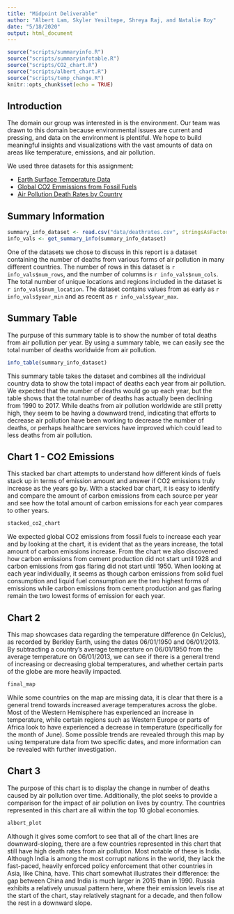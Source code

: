 ```yaml
---
title: "Midpoint Deliverable"
author: "Albert Lam, Skyler Yesiltepe, Shreya Raj, and Natalie Roy"
date: "5/18/2020"
output: html_document
---
```



```r
source("scripts/summaryinfo.R")
source("scripts/summaryinfotable.R")
source("scripts/CO2_chart.R")
source("scripts/albert_chart.R")
source("scripts/temp_change.R")
knitr::opts_chunk$set(echo = TRUE)
```

## Introduction
The domain our group was interested in is the environment. Our team was drawn to this domain because environmental issues are current and pressing, and data on the environment is plentiful. We hope to build meaningful insights and visualizations with the vast amounts of data on areas like temperature, emissions, and air pollution.

We used three datasets for this assignment:

- [Earth Surface Temperature Data](https://www.kaggle.com/berkeleyearth/climate-change-earth-surface-temperature-data)
- [Global CO2 Emmissions from Fossil Fuels](https://datahub.io/core/co2-fossil-global)
- [Air Pollution Death Rates by Country](https://ourworldindata.org/air-pollution#all-charts-preview)

## Summary Information
```r
summary_info_dataset <- read.csv("data/deathrates.csv", stringsAsFactors = FALSE)
info_vals <- get_summary_info(summary_info_dataset)
```

One of the datasets we chose to discuss in this report is a dataset containing the number of deaths from various forms of air pollution in many different countries. The number of rows in this dataset is `r info_vals$num_rows`, and the number of columns is `r info_vals$num_cols`. The total number of unique locations and regions included in the dataset is `r info_vals$num_location`. The dataset contains values from as early as `r info_vals$year_min` and as recent as `r info_vals$year_max`.

## Summary Table
The purpuse of this summary table is to show the number of total deaths from air pollution per year. By using a summary table, we can easily see the total number of deaths worldwide from air pollution.
``` r
info_table(summary_info_dataset)
```

This summary table takes the dataset and combines all the individual country data to show the total impact of deaths each year from air pollution. We expected that the number of deaths would go up each year, but the table shows that the total number of deaths has actually been declining from 1990 to 2017. While deaths from air pollution worldwide are still pretty high, they seem to be having a downward trend, indicating that efforts to decrease air pollution have been working to decrease the number of deaths, or perhaps healthcare services have improved which could lead to less deaths from air pollution.

## Chart 1 - CO2 Emissions 

This stacked bar chart attempts to understand how different kinds of fuels stack up in terms of emission amount and answer if CO2 emissions truly increase as the years go by. With a stacked bar chart, it is easy to identify and compare the amount of carbon emissions from each source per year and see how the total amount of carbon emissions for each year compares to other years. 


``` r
stacked_co2_chart
```

We expected global CO2 emissions from fossil fuels to increase each year and by looking at the chart, it is evident that as the years increase, the total amount of carbon emissions increase. From the chart we also discovered how carbon emissions from cement production did not start until 1928 and carbon emissions from gas flaring did not start until 1950. When looking at each year individually, it seems as though carbon emissions from solid fuel consumption and liquid fuel consumption are the two highest forms of emissions while carbon emissions from cement production and gas flaring remain the two lowest forms of emission for each year. 

## Chart 2
This map showcases data regarding the temperature difference (in Celcius), as recorded by Berkley Earth, using the dates 06/01/1950 and 06/01/2013. By subtracting a country's average temperature on 06/01/1950 from the average temperature on 06/01/2013, we can see if there is a general trend of increasing or decreasing global temperatures, and whether certain parts of the globe are more heavily impacted.

``` r
final_map
```

While some countries on the map are missing data, it is clear that there is a general trend towards increased average temperatures across the globe. Most of the Western Hemisphere has experienced an increase in temperature, while certain regions such as Western Europe or parts of Africa look to have experienced a decrease in temperature (specifically for the month of June). Some possible trends are revealed through this map by using temperature data from two specific dates, and more information can be revealed with further investigation.

## Chart 3
The purpose of this chart is to display the change in number of deaths caused by air pollution over time. Additionally, the plot seeks to provide a comparison for the impact of air pollution on lives by country. The countries represented in this chart are all within the top 10 global economies.

``` r
albert_plot
```

Although it gives some comfort to see that all of the chart lines are downward-sloping, there are a few countries represented in this chart that still have high death rates from air pollution. Most notable of these is India. Although India is among the most corrupt nations in the world, they lack the fast-paced, heavily enforced policy enforcement that other countries in Asia, like China, have. This chart somewhat illustrates their difference: the gap between China and India is much larger in 2015 than in 1990. Russia exhibits a relatively unusual pattern here, where their emission levels rise at the start of the chart, stay relatively stagnant for a decade, and then follow the rest in a downward slope.